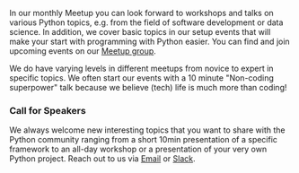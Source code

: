 In our monthly Meetup you can look forward to workshops and talks on various
Python topics, e.g. from the field of software development or data science. In
addition, we cover basic topics in our setup events that will make your start
with programming with Python easier.
You can find and join upcoming events on our [Meetup
group](https://www.meetup.com/PyLadies-Berlin/).

We do have varying levels in different meetups from novice to expert in
specific topics. We often start our events with a 10 minute "Non-coding
superpower" talk because we believe (tech) life is much more than coding!

### Call for Speakers

We always welcome new interesting topics that you want to share with the Python
community ranging from a short 10min presentation of a specific framework to an
all-day workshop or a presentation of your very own Python project. Reach out
to us via [Email](http://localhost:4321/#contact) or
[Slack](https://slackin.pyladies.com/).
